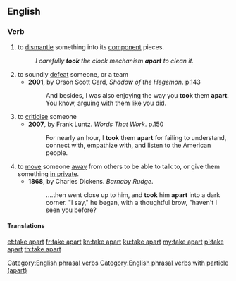 ==English==

===Verb===
{{head|en|verb|head=[[take]] [[apart]]}}

# to [[dismantle]] something into its [[component]] pieces.
#: ''I carefully '''took''' the clock mechanism '''apart''' to clean it.''
# to soundly [[defeat]] someone, or a team
#* '''2001''', by Orson Scott Card, ''Shadow of the Hegemon''. p.143
#*: And besides, I was also enjoying the way you '''took''' them '''apart'''. You know, arguing with them like you did.
# to [[criticise]] someone
#* '''2007''', by Frank Luntz. ''Words That Work''. p.150
#*: For nearly an hour, I '''took''' them '''apart''' for failing to understand, connect with, empathize with, and listen to the American people.
# to [[move]] someone [[away]] from others to be able to talk to, or give them something [[in private]].
#* '''1868''', by Charles Dickens. ''Barnaby Rudge''.
#*: ....then went close up to him, and '''took''' him '''apart''' into a dark corner. "I say," he began, with a thoughtful brow, "haven't I seen you before?

====Translations====
{{trans-see|disassemble}}
{{trans-see|defeat}}
{{trans-see|criticise}}

[[Category:English phrasal verbs]]
[[Category:English phrasal verbs with particle (apart)]]

[[et:take apart]]
[[fr:take apart]]
[[kn:take apart]]
[[ku:take apart]]
[[my:take apart]]
[[pl:take apart]]
[[th:take apart]]